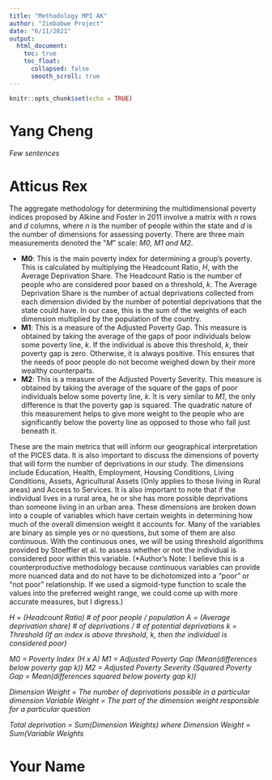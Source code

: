 ```yaml
---
title: "Methodology MPI AK"
author: "Zimbabwe Project"
date: "6/11/2021"
output:
  html_document:
    toc: true
    toc_float:
      collapsed: false
      smooth_scroll: true
---
```


```r
knitr::opts_chunk$set(echo = TRUE)
```


# Yang Cheng

*Few sentences*


# Atticus Rex

The aggregate methodology for determining the multidimensional poverty indices proposed by Alkine and Foster in 2011 involve a matrix with *n* rows and *d* columns, where *n* is the number of people within the state and *d* is the number of dimensions for assessing poverty. There are three main measurements denoted the "*M*" scale: *M0, M1 and M2*. 

* **M0**: This is the main poverty index for determining a group's poverty. This is calculated by multiplying the Headcount Ratio, *H*, with the Average Deprivation Share. The Headcount Ratio is the number of people who are considered poor based on a threshold, *k*. The Average Deprivation Share is the number of actual deprivations collected from each dimension divided by the number of potential deprivations that the state could have. In our case, this is the sum of the weights of each dimension multiplied by the population of the country. 
* **M1**: This is a measure of the Adjusted Poverty Gap. This measure is obtained by taking the average of the gaps of poor individuals below some poverty line, *k*. If the individual is above this threshold, *k*, their poverty gap is zero. Otherwise, it is always positive. This ensures that the needs of poor people do not become weighed down by their more wealthy counterparts. 
* **M2**: This is a measure of the Adjusted Poverty Severity. This measure is obtained by taking the average of the square of the gaps of poor individuals below some poverty line, *k*. It is very similar to *M1*, the only difference is that the poverty gap is squared. The quadratic nature of this measurement helps to give more weight to the people who are significantly below the poverty line as opposed to those who fall just beneath it. 

These are the main metrics that will inform our geographical interpretation of the PICES data. It is also important to discuss the dimensions of poverty that will form the number of deprivations in our study. The dimensions include Education, Health, Employment, Housing Conditions, Living Conditions, Assets, Agricultural Assets (Only applies to those living in Rural areas) and Access to Services. It is also important to note that if the individual lives in a rural area, he or she has more possible deprivations than someone living in an urban area. These dimensions are broken down into a couple of variables which have certain weights in determining how much of the overall dimension weight it accounts for. Many of the variables are binary as simple yes or no questions, but some of them are also continuous. With the continuous ones, we will be using threshold algorithms provided by Stoeffler et al. to assess whether or not the individual is considered poor within this variable. (*Author's Note: I believe this is a counterproductive methodology because continuous variables can provide more nuanced data and do not have to be dichotomized into a "poor" or "not poor" relationship. If we used a sigmoid-type function to scale the values into the preferred weight range, we could come up with more accurate measures, but I digress.) 

*H = (Headcount Ratio) # of poor people / population*
*A = (Average deprivation share) # of deprivations / # of potential deprivations*
*k = Threshold (If an index is above threshold, k, then the individual is considered poor)*

*M0 = Poverty Index (H x A) *
*M1 = Adjusted Poverty Gap (Mean(differences below poverty gap k))*
*M2 = Adjusted Poverty Severity (Squared Poverty Gap = Mean(differences squared below poverty gap k))*

*Dimension Weight = The number of deprivations possible in a particular dimension*
*Variable Weight = The part of the dimension weight responsible for a particular question*

*Total deprivation = Sum(Dimension Weights) where Dimension Weight = Sum(Variable Weights*



# Your Name